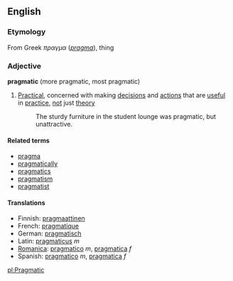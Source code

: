 ==English==
===Etymology===
From Greek ''πραγμα'' (''[[pragma]]''), thing

=== Adjective ===
'''pragmatic''' (more pragmatic, most pragmatic)

#[[Practical]], concerned with making [[decision]]s and [[action]]s that are [[useful]] in [[practice]], [[not]] just [[theory]]
#:The sturdy furniture in the student lounge was pragmatic, but unattractive.

====Related terms====
*[[pragma]]
*[[pragmatically]]
*[[pragmatics]]
*[[pragmatism]]
*[[pragmatist]]

==== Translations ====
*Finnish: [[pragmaattinen]]
*French: [[pragmatique]]
*German: [[pragmatisch]]
*Latin: [[pragmaticus]] ''m''
*[[Romanica]]: [[pragmatico]] ''m'', [[pragmatica]] ''f''
*Spanish: [[pragmatico]] ''m'', [[pragmatica]] ''f''

[[pl:Pragmatic]]